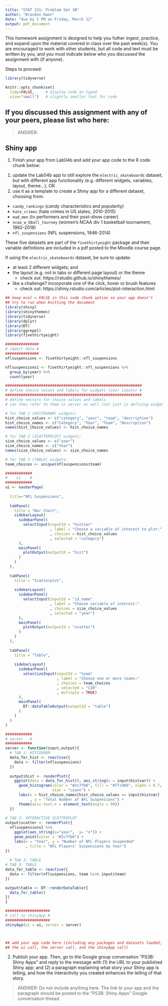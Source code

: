 ```yaml
---
title: "STAT 231: Problem Set 3B"
author: "Brandon Kwon"
date: "due by 5 PM on Friday, March 12"
output: pdf_document
---
```


This homework assignment is designed to help you futher ingest, practice, and expand upon the material covered in class over the past week(s).  You are encouraged to work with other students, but all code and text must be written by you, and you must indicate below who you discussed the assignment with (if anyone).  

Steps to proceed:

\begin{enumerate}
\item In RStudio, go to File > Open Project, navigate to the folder with the course-content repo, select the course-content project (course-content.Rproj), and click "Open" 
\item Pull the course-content repo (e.g. using the blue-ish down arrow in the Git tab in upper right window)
\item Copy ps3B.Rmd from the course repo to your repo (see page 6 of the GitHub Classroom Guide for Stat231 if needed)
\item Close the course-content repo project in RStudio
\item Open YOUR repo project in RStudio
\item In the ps3B.Rmd file in YOUR repo, replace "YOUR NAME HERE" with your name
\item Add in your responses, committing and pushing to YOUR repo in appropriate places along the way
\item Run "Knit PDF" 
\item Upload the pdf to Gradescope.  Don't forget to select which of your pages are associated with each problem.  \textit{You will not get credit for work on unassigned pages (e.g., if you only selected the first page but your solution spans two pages, you would lose points for any part on the second page that the grader can't see).} 
\end{enumerate}

```r
library(tidyverse)

knitr::opts_chunk$set(
  tidy=FALSE,     # display code as typed
  size="small")   # slightly smaller font for code
```


\newpage 
## If you discussed this assignment with any of your peers, please list who here:

> ANSWER:

\newpage
## Shiny app

1. Finish your app from Lab04b and add your app code to the R code chunk below:

(1) update the Lab04b app to still explore the `electric_skateboards` dataset, but with different app functionality (e.g. different widgets, variables, layout, theme...); OR
(2) use it as a template to create a Shiny app for a different dataset, choosing from:

* `candy_rankings` (candy characteristics and popularity)
* `hate_crimes` (hate crimes in US states, 2010-2015)
* `mad_men` (tv performers and their post-show career)
* `ncaa_w_bball_tourney` (women's NCAA div 1 basketball tournament, 1982-2018)
* `nfl_suspensions` (NFL suspensions, 1946-2014)

These five datasets are part of the `fivethirtyeight` package and their variable definitions are included in a pdf posted to the Moodle course page.

If using the `electric_skateboards` dataset, be sure to update:

* at least 2 different widgets; and
* the layout (e.g. not in tabs or different page layout) or the theme
     + check out:  https://rstudio.github.io/shinythemes/
* like a challenge?  incorporate one of the click, hover or brush features
     + check out: https://shiny.rstudio.com/articles/plot-interaction.html

      
```r
## keep eval = FALSE in this code chunk option so your app doesn't 
## try to run when knitting the document
library(shiny)
library(shinythemes)
library(tidyverse)
library(dplyr)
library(DT)
library(ggrepel)
library(fivethirtyeight)

###############
# import data #
###############
nflsuspensions <- fivethirtyeight::nfl_suspensions

nflsuspensions1 <- fivethirtyeight::nfl_suspensions %>%
  group_by(year) %>%
  count(year)

#############################################################
# define choice values and labels for widgets (user inputs) #
#############################################################
# define vectors for choice values and labels 
# can then refer to them in server as well (not just in defining widgets)

# for TAB 1 (HISTOGRAM) widgets: 
hist_choice_values <- c("category", "year", "team", "description")
hist_choice_names <- c("Category", "Year", "Team", "Description")
names(hist_choice_values) <- hist_choice_names

# for TAB 2 (SCATTERPLOT) widgets: 
size_choice_values <- c("year")
size_choice_names <- c("Year")
names(size_choice_values) <- size_choice_names

# for TAB 3 (TABLE) widgets: 
team_choices <- unique(nflsuspensions$team)

############
#    ui    #
############
ui <- navbarPage(
  
  title="NFL Suspensions",
  
  tabPanel(
    title = "Bar Chart",
    sidebarLayout(
      sidebarPanel(
        selectInput(inputId = "histvar"
                    , label = "Choose a variable of interest to plot:"
                    , choices = hist_choice_values
                    , selected = "category")
      ),
      mainPanel(
        plotOutput(outputId = "hist")
      )
    )
  ),
  
  tabPanel(
    title = "Scatterplot",
    
    sidebarLayout(
      sidebarPanel(
        selectInput(inputId = "id_name"
                    , label = "Choose variable of interest:"
                    , choices = size_choice_values
                    , selected = "year")
      ),
      mainPanel(
        plotOutput(outputId = "scatter")
      )
    )
  ),
  
  tabPanel(
    title = "Table",
    
    sidebarLayout(
      sidebarPanel(
        selectizeInput(inputId = "team"
                       , label = "Choose one or more teams:"
                       , choices = team_choices
                       , selected = "CIN"
                       , multiple = TRUE)
      ),
      mainPanel(
        DT::dataTableOutput(outputId = "table")
      )
    )
  )
)

############
# server   #
############
server <- function(input,output){
  # TAB 1: HISTOGRAM
  data_for_hist <- reactive({
    data <- filter(nflsuspensions)
  })
  
  output$hist <- renderPlot({
    ggplot(data = data_for_hist(), aes_string(x = input$histvar)) +
      geom_histogram(color = "#2c7fb8", fill = "#7fcdbb", alpha = 0.7, breaks = 5,
                     stat = "count") +
      labs(x = hist_choice_names[hist_choice_values == input$histvar]
           , y = "Total Number of NFL Suspensions") + 
      theme(axis.text.x = element_text(angle = 90))
  })
  
# TAB 2: INTERACTIVE SCATTERPLOT 
output$scatter <- renderPlot({
  nflsuspensions1 %>%
    ggplot(aes_string(x="year",  y= "n")) +
    geom_point(color = "#2c7fb8") +
    labs(x = "Year", y = "Number of NFL Players Suspended"
         , title = "NFL Players' Suspensions by Year")
})
  
  # TAB 3: TABLE
# TAB 3: TABLE
data_for_table <- reactive({
  data <- filter(nflsuspensions, team %in% input$team)
})

output$table <- DT::renderDataTable({ 
  data_for_table()
})
}

####################
# call to shinyApp #
####################
shinyApp(ui = ui, server = server)



## add your app code here (including any packages and datasets loaded,
## the ui call, the server call, and the shinyApp call)
```

      
\newpage

2. Publish your app.  Then, go to the Google group conversation "PS3B: Shiny Apps" and reply to the message with (1) the URL to your published Shiny app; and (2) a paragraph explaining what story your Shiny app is telling, and how the interactivity you created enhances the telling of that story.

> ANSWER: Do not include anything here.  The link to your app and the paragraph should be posted to the "PS3B: Shiny Apps" Google conversation thread.